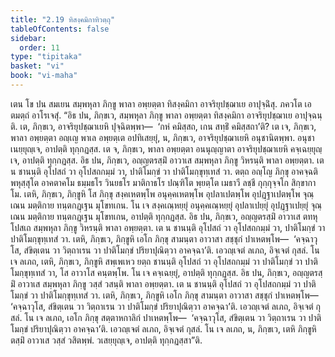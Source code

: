 ```yaml
---
title: "2.19 ทิสงฺคมิกาทิวตฺถุ"
tableOfContents: false
sidebar:
  order: 11
type: "tipitaka"
basket: "vi"
book: "vi-maha"
---
```



<DynamicBreadcrumb />

<Division number="163" book="vi-maha">

<Paragraph number="673" book="vi-maha">
เตน โข ปน สมเยน สมฺพหุลา ภิกฺขู พาลา อพฺยตฺตา ทิสงฺคมิกา อาจริยุปชฺฌาเย อาปุจฺฉิํสุ. ภควโต เอตมตฺถํ อาโรเจสุํ.
</Paragraph>

<Paragraph number="674" book="vi-maha">
“อิธ ปน, ภิกฺขเว, สมฺพหุลา ภิกฺขู พาลา อพฺยตฺตา ทิสงฺคมิกา อาจริยุปชฺฌาเย อาปุจฺฉนฺติ. เต, ภิกฺขเว, อาจริยุปชฺฌาเยหิ ปุจฺฉิตพฺพา—  ‘กหํ คมิสฺสถ, เกน สทฺธิํ คมิสฺสถา’ติ? เต เจ, ภิกฺขเว, พาลา อพฺยตฺตา อญฺเญ พาเล อพฺยตฺเต อปทิเสยฺยุํ, น, ภิกฺขเว, อาจริยุปชฺฌาเยหิ อนุชานิตพฺพา. อนุชาเนยฺยุญฺเจ, อาปตฺติ ทุกฺกฏสฺส. เต จ, ภิกฺขเว, พาลา อพฺยตฺตา อนนุญฺญาตา อาจริยุปชฺฌาเยหิ คจฺเฉยฺยุญฺเจ, อาปตฺติ ทุกฺกฏสฺส.
</Paragraph>

<Paragraph number="675" book="vi-maha">
อิธ ปน, ภิกฺขเว, อญฺญตรสฺมิํ อาวาเส สมฺพหุลา ภิกฺขู วิหรนฺติ พาลา อพฺยตฺตา. เต น ชานนฺติ อุโปสถํ วา อุโปสถกมฺมํ วา, ปาติโมกฺขํ วา ปาติโมกฺขุทฺเทสํ วา. ตตฺถ อญฺโญ ภิกฺขุ อาคจฺฉติ พหุสฺสุโต อาคตาคโม ธมฺมธโร วินยธโร มาติกาธโร ปณฺฑิโต พฺยตฺโต เมธาวี ลชฺชี กุกฺกุจฺจโก สิกฺขากาโม. เตหิ, ภิกฺขเว, ภิกฺขูหิ โส ภิกฺขุ สงฺคเหตพฺโพ อนุคฺคเหตพฺโพ อุปลาเปตพฺโพ อุปฏฺฐาเปตพฺโพ จุณฺเณน มตฺติกาย ทนฺตกฏฺเฐน มุโขทเกน. โน เจ สงฺคเณฺหยฺยุํ อนุคฺคเณฺหยฺยุํ อุปลาเปยฺยุํ อุปฏฺฐาเปยฺยุํ จุณฺเณน มตฺติกาย ทนฺตกฏฺเฐน มุโขทเกน, อาปตฺติ ทุกฺกฏสฺส.
</Paragraph>

<Paragraph number="676" book="vi-maha">
อิธ ปน, ภิกฺขเว, อญฺญตรสฺมิํ อาวาเส ตทหุโปสเถ สมฺพหุลา ภิกฺขู วิหรนฺติ พาลา อพฺยตฺตา. เต น ชานนฺติ อุโปสถํ วา อุโปสถกมฺมํ วา, ปาติโมกฺขํ วา ปาติโมกฺขุทฺเทสํ วา. เตหิ, ภิกฺขเว, ภิกฺขูหิ เอโก ภิกฺขุ สามนฺตา อาวาสา สชฺชุกํ ปาเหตพฺโพ—  ‘คจฺฉาวุโส, สํขิตฺเตน วา วิตฺถาเรน วา ปาติโมกฺขํ ปริยาปุณิตฺวา อาคจฺฉา’ติ. เอวญฺเจตํ ลเภถ, อิจฺเจตํ กุสลํ. โน เจ ลเภถ, เตหิ, ภิกฺขเว, ภิกฺขูหิ สพฺเพเหว ยตฺถ ชานนฺติ อุโปสถํ วา อุโปสถกมฺมํ วา ปาติโมกฺขํ วา ปาติโมกฺขุทฺเทสํ วา, โส อาวาโส คนฺตพฺโพ. โน เจ คจฺเฉยฺยุํ, อาปตฺติ ทุกฺกฏสฺส.
</Paragraph>

<Paragraph number="677" book="vi-maha">
อิธ ปน, ภิกฺขเว, อญฺญตรสฺมิํ อาวาเส สมฺพหุลา ภิกฺขู วสฺสํ วสนฺติ พาลา อพฺยตฺตา. เต น ชานนฺติ อุโปสถํ วา อุโปสถกมฺมํ วา ปาติโมกฺขํ วา ปาติโมกฺขุทฺเทสํ วา. เตหิ, ภิกฺขเว, ภิกฺขูหิ เอโก ภิกฺขุ สามนฺตา อาวาสา สชฺชุกํ ปาเหตพฺโพ—  ‘คจฺฉาวุโส, สํขิตฺเตน วา วิตฺถาเรน วา ปาติโมกฺขํ ปริยาปุณิตฺวา อาคจฺฉา’ติ. เอวญฺเจตํ ลเภถ, อิจฺเจตํ กุสลํ. โน เจ ลเภถ, เอโก ภิกฺขุ สตฺตาหกาลิกํ ปาเหตพฺโพ—  ‘คจฺฉาวุโส, สํขิตฺเตน วา วิตฺถาเรน วา ปาติโมกฺขํ ปริยาปุณิตฺวา อาคจฺฉา’ติ. เอวญฺเจตํ ลเภถ, อิจฺเจตํ กุสลํ. โน เจ ลเภถ, น, ภิกฺขเว, เตหิ ภิกฺขูหิ ตสฺมิํ อาวาเส วสฺสํ วสิตพฺพํ. วเสยฺยุญฺเจ, อาปตฺติ ทุกฺกฏสฺสา”ติ.
</Paragraph>
</Division>